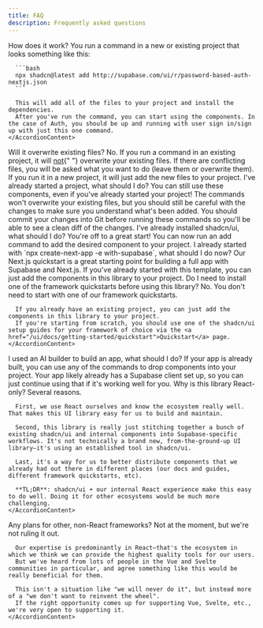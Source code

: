 ```yaml
---
title: FAQ
description: Frequently asked questions
---
```


<Accordion type="single" collapsible>
  <AccordionItem value="how">
    <AccordionTrigger>How does it work?</AccordionTrigger>
    <AccordionContent>
      You run a command in a new or existing project that looks something like this:

      ```bash
      npx shadcn@latest add http://supabase.com/ui/r/password-based-auth-nextjs.json
      ```

      This will add all of the files to your project and install the dependencies.
      After you've run the command, you can start using the components. In the case of Auth, you should be up and running with user sign in/sign up with just this one command.
    </AccordionContent>

  </AccordionItem>

<AccordionItem value="overwrite">
  <AccordionTrigger>Will it overwrite existing files?</AccordionTrigger>
  <AccordionContent>
    No. If you run a command in an existing project, it will <u>not</u>{" "}
    overwrite your existing files. If there are conflicting files, you will be
    asked what you want to do (leave them or overwrite them). If you run it in a
    new project, it will just add the new files to your project.
  </AccordionContent>
</AccordionItem>

<AccordionItem value="existing-project">
  <AccordionTrigger>
    I've already started a project, what should I do?
  </AccordionTrigger>
  <AccordionContent>
    You can still use these components, even if you've already started your
    project! The commands won't overwrite your existing files, but you should
    still be careful with the changes to make sure you understand what's been
    added. You should commit your changes into Git before running these commands
    so you'll be able to see a clean diff of the changes.
  </AccordionContent>
</AccordionItem>

<AccordionItem value="shadcn">
  <AccordionTrigger>
    I've already installed shadcn/ui, what should I do?
  </AccordionTrigger>
  <AccordionContent>
    You're off to a great start! You can now run an add command to add the
    desired component to your project.
  </AccordionContent>
</AccordionItem>

<AccordionItem value="quickstart">
  <AccordionTrigger>
    I already started with `npx create-next-app -e with-supabase`, what should I
    do now?
  </AccordionTrigger>
  <AccordionContent>
    Our Next.js quickstart is a great starting point for building a full app
    with Supabase and Next.js. If you've already started with this template, you
    can just add the components in this library to your project.
  </AccordionContent>
</AccordionItem>

  <AccordionItem value="quickstart-needed">
    <AccordionTrigger>Do I need to install one of the framework quickstarts before using this library?</AccordionTrigger>
    <AccordionContent>
      No. You don't need to start with one of our framework quickstarts.

      If you already have an existing project, you can just add the components in this library to your project.
      If you're starting from scratch, you should use one of the shadcn/ui setup guides for your framework of choice via the <a href="/ui/docs/getting-started/quickstart">Quickstart</a> page.
    </AccordionContent>

  </AccordionItem>

<AccordionItem value="ai-builder">
  <AccordionTrigger>
    I used an AI builder to build an app, what should I do?
  </AccordionTrigger>
  <AccordionContent>
    If your app is already built, you can use any of the commands to drop
    components into your project. Your app likely already has a Supabase client
    set up, so you can just continue using that if it's working well for you.
  </AccordionContent>
</AccordionItem>

  <AccordionItem value="react-only">
    <AccordionTrigger>Why is this library React-only?</AccordionTrigger>
    <AccordionContent>
      Several reasons.

      First, we use React ourselves and know the ecosystem really well. That makes this UI library easy for us to build and maintain.

      Second, this library is really just stitching together a bunch of existing shadcn/ui and internal components into Supabase-specific workflows. It's not technically a brand new, from-the-ground-up UI library—it's using an established tool in shadcn/ui.

      Last, it's a way for us to better distribute components that we already had out there in different places (our docs and guides, different framework quickstarts, etc).

      **TL;DR**: shadcn/ui + our internal React experience make this easy to do well. Doing it for other ecosystems would be much more challenging.
    </AccordionContent>

  </AccordionItem>

  <AccordionItem value="other-frameworks">
    <AccordionTrigger>Any plans for other, non-React frameworks?</AccordionTrigger>
    <AccordionContent>
      Not at the moment, but we're not ruling it out.

      Our expertise is predominantly in React—that's the ecosystem in which we think we can provide the highest quality tools for our users.
      But we've heard from lots of people in the Vue and Svelte communities in particular, and agree something like this would be really beneficial for them.

      This isn't a situation like "we will never do it", but instead more of a "we don't want to reinvent the wheel".
      If the right opportunity comes up for supporting Vue, Svelte, etc., we're very open to supporting it.
    </AccordionContent>

  </AccordionItem>
</Accordion>
